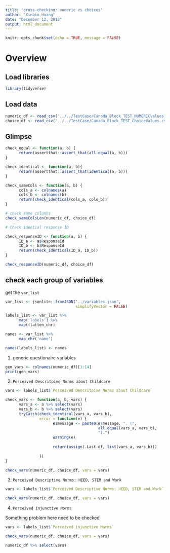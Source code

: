 ```yaml
---
title: 'cross-checking: numeric vs choices'
author: "Xinbin Huang"
date: "December 12, 2018"
output: html_document
---
```


```r
knitr::opts_chunk$set(echo = TRUE, message = FALSE)
```

# Overview
 
## Load libraries

```r
library(tidyverse)
```

## Load data
```r
numeric_df <- read_csv('../../TestCase/Canada_Block_TEST_NUMERICValues.csv')
choice_df <- read_csv('../../TestCase/Canada_Block_TEST_ChoiceValues.csv')
```

## Glimpse

```r
check_equal <- function(a, b) {
      return(assertthat::assert_that(all.equal(a, b)))
}

check_identical <- function(a, b){
      return(assertthat::assert_that(identical(a, b)))
}

check_sameCols <- function(a, b) {
      cols_a <- colnames(a)
      cols_b <- colnames(b)
      return(check_identical(cols_a, cols_b))
}

# check same columns
check_sameColsLen(numeric_df, choice_df)
```



```r
# Check idential response ID

check_responseID <- function(a, b) {
      ID_a <- a$ResponseId
      ID_b <- b$ResponseId
      return(check_identical(ID_a, ID_b))
}

check_responseID(numeric_df, choice_df)
```


## check each group of variables

get the `var_list`

```r
var_list <- jsonlite::fromJSON('../variables.json', 
                               simplifyVector = FALSE)

labels_list <- var_list %>% 
      map('labels') %>% 
      map(flatten_chr)

names <- var_list %>% 
      map_chr('name')

names(labels_list) <- names
```

1. generic questionaire variables 

```r
gen_vars <- colnames(numeric_df)[1:14]
print(gen_vars)
```


2. `Perceived Descritpive Norms about Childcare`

```r
vars <- labels_list$`Perceived Descritpive Norms about Childcare`

check_vars <- function(a, b, vars) {
      vars_a <- a %>% select(vars)
      vars_b <- b %>% select(vars)
      tryCatch(check_identical(vars_a, vars_b), 
               error = function(e) {
                     e$message <- paste0(e$message, ". (", 
                                         all.equal(vars_a, vars_b),
                                         ").")
                     warning(e)
                     
                     return(assign(.Last.df, list(vars_a, vars_b)))
                     
               })
}

check_vars(numeric_df, choice_df, vars = vars)
```


3. `Perceived Descriptive Norms: HEED, STEM and Work`

```r
vars <- labels_list$`Perceived Descriptive Norms: HEED, STEM and Work`

check_vars(numeric_df, choice_df, vars = vars)
```

4. `Perceived injunctive Norms`

Something problem here need to be checked

```r
vars <- labels_list$`Perceived injunctive Norms`

check_vars(numeric_df, choice_df, vars = vars)

numeric_df %>% select(vars)
```

```r

```






